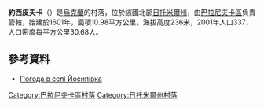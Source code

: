 {{coord|50|18|55|N|27|34|53|E|scale:30000|display=title}}
{{Infobox settlement
| name = 約西皮夫卡
| image_skyline = 
| imagesize = 250px
| image_caption = 
| image_flag = 
| image_shield = 
| pushpin_map = Ukraine
| pushpin_label_position = bottom
| subdivision_type = 國家
| subdivision_name = {{UKR}}
| subdivision_type1 = [[烏克蘭行政區劃|州份]]
| subdivision_name1 = [[日托米爾州|日托米爾州]]
| subdivision_type2 = [[區_(烏克蘭)|區]]
| subdivision_name2 = [[巴拉尼夫卡區|巴拉尼夫卡區]]
| subdivision_type3 = 
| subdivision_name3 = 
| leader_title = 村長
| leader_name = 奧列格·格拉諾夫斯基<br>（Олег Миколайович Грановський）
| established_title = 創建時間
| established_date = 1601
| established_title3 = 擁有自治權
| established_date3 = 
| area_total_km2 = 10.983
| population_as_of = 2012
| population_total = 337
| population_density_km2 = auto
| timezone = [[歐洲東部時間|EET]]
| utc_offset = +2
| timezone_DST = [[歐洲東部夏令時間|EEST]]
| utc_offset_DST = +3
| coordinates = {{coord|50|18|55|N|27|34|53|E|region:UKR|display=inline}}
| postal_code_type = 郵政號碼
| postal_code = 12737
| area_code = +380 4144
| blank_name = [[車牌號碼|車牌號碼]]
| blank_info = 
| website =  }}
'''約西皮夫卡'''（{{lang-uk|Йосипівка}}）是[[烏克蘭|烏克蘭]]的村落，位於該國北部[[日托米爾州|日托米爾州]]，由[[巴拉尼夫卡區|巴拉尼夫卡區]]負責管轄，始建於1601年，面積10.98平方公里，海拔高度236米，2001年人口337，人口密度每平方公里30.68人。

==參考資料==
* [http://weather.in.ua/ua/zhitomirskaja/9677 Погода в селі Йосипівка] {{Wayback|url=http://weather.in.ua/ua/zhitomirskaja/9677 |date=20210116104001 }}

{{DEFAULTSORT:Йосипівка}}
[[Category:巴拉尼夫卡區村落|Category:巴拉尼夫卡區村落]]
[[Category:日托米爾州村落|Category:日托米爾州村落]]


{{Zhytomyr-geo-stub}}